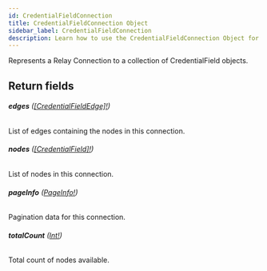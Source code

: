 ```yaml
---
id: CredentialFieldConnection
title: CredentialFieldConnection Object
sidebar_label: CredentialFieldConnection
description: Learn how to use the CredentialFieldConnection Object for 's API.
---
```


Represents a Relay Connection to a collection of CredentialField objects.

## Return fields

###### <b>edges</b> ([[CredentialFieldEdge]!](api/schema/object/CredentialFieldEdge.mdx))

List of edges containing the nodes in this connection.

###### <b>nodes</b> ([[CredentialField]!](api/schema/object/CredentialField.mdx))

List of nodes in this connection.

###### <b>pageInfo</b> ([PageInfo!](api/schema/object/PageInfo.mdx))

Pagination data for this connection.

###### <b>totalCount</b> ([Int!](api/schema/scalar/Int.mdx))

Total count of nodes available.
